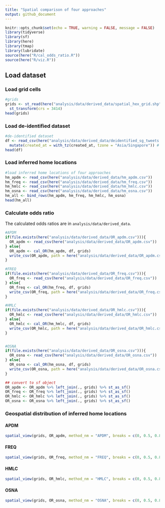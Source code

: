 ```yaml
---
title: "Spatial comparison of four approaches"
output: github_document
---
```


```r
knitr::opts_chunk$set(echo = TRUE, warning = FALSE, message = FALSE)
library(tidyverse)
library(sf)
library(here)
library(tmap)
library(lubridate)
source(here("R/cal_odds_ratio.R"))
source(here("R/viz.R"))
```


## Load dataset 

### Load grid cells 

```r
#grids 
grids <- st_read(here("analysis/data/derived_data/spatial_hex_grid.shp"), quiet = T) %>% 
  st_transform(crs = 3414)
head(grids)
```

### Load de-identified dataset
```r
#de-identified dataset 
df <- read_csv(here("analysis/data/derived_data/deidentified_sg_tweets.csv")) %>% 
  mutate(created_at = with_tz(created_at, tzone = "Asia/Singapore")) # the tweets were sent in Singapore, so must convert the timezone to SGT, the default timezone is UTC! 
head(df)
```

### Load inferred home locations 
```r
#load inferred home locations of four approaches 
hm_apdm <- read_csv(here("analysis/data/derived_data/hm_apdm.csv"))
hm_freq <- read_csv(here("analysis/data/derived_data/hm_freq.csv"))
hm_hmlc <- read_csv(here("analysis/data/derived_data/hm_hmlc.csv"))
hm_osna <- read_csv(here("analysis/data/derived_data/hm_osna.csv"))
hm_all <- bind_rows(hm_apdm, hm_freq, hm_hmlc, hm_osna)
head(hm_all)
```


### Calculate odds ratio

The calculated odds ratios are in `analysis/data/derived_data`.
```r
#APDM
if(file.exists(here("analysis/data/derived_data/OR_apdm.csv"))){
  OR_apdm <- read_csv(here("analysis/data/derived_data/OR_apdm.csv"))
} else{
  OR_apdm <- cal_OR(hm_apdm, df, grids)
  write_csv(OR_apdm, path = here("analysis/data/derived_data/OR_apdm.csv"))
}

#FREQ
if(file.exists(here("analysis/data/derived_data/OR_freq.csv"))){
  OR_freq <- read_csv(here("analysis/data/derived_data/OR_freq.csv"))
} else{
  OR_freq <- cal_OR(hm_freq, df, grids)
  write_csv(OR_freq, path = here("analysis/data/derived_data/OR_freq.csv"))
}

#HMLC
if(file.exists(here("analysis/data/derived_data/OR_hmlc.csv"))){
  OR_hmlc <- read_csv(here("analysis/data/derived_data/OR_hmlc.csv"))
} else{
  OR_hmlc <- cal_OR(hm_hmlc, df, grids)
  write_csv(OR_hmlc, path = here("analysis/data/derived_data/OR_hmlc.csv"))
}


#OSNA
if(file.exists(here("analysis/data/derived_data/OR_osna.csv"))){
  OR_osna <- read_csv(here("analysis/data/derived_data/OR_osna.csv"))
} else{
  OR_osna <- cal_OR(hm_osna, df, grids)
  write_csv(OR_osna, path = here("analysis/data/derived_data/OR_osna.csv"))
}

## convert to sf object
OR_apdm <- OR_apdm %>% left_join(., grids) %>% st_as_sf()
OR_freq <- OR_freq %>% left_join(., grids) %>% st_as_sf()
OR_hmlc <- OR_hmlc %>% left_join(., grids) %>% st_as_sf()
OR_osna <- OR_osna %>% left_join(., grids) %>% st_as_sf()
```

### Geospatial distribution of inferred home locations

#### APDM

```r
spatial_view(grids, OR_apdm, method_nm = "APDM", breaks = c(0, 0.5, 0.8, 1, 1.5, 2, 2.5, 3, 4, 5))
```

#### FREQ

```r
spatial_view(grids, OR_freq, method_nm = "FREQ", breaks = c(0, 0.5, 0.8, 1, 1.5, 2, 2.5, 3, 4, 5))
```

#### HMLC

```r
spatial_view(grids, OR_hmlc, method_nm = "HMLC", breaks = c(0, 0.5, 0.8, 1, 1.5, 2, 2.5, 3, 4, 5))
```

#### OSNA

```r
spatial_view(grids, OR_osna, method_nm = "OSNA", breaks = c(0, 0.5, 0.8, 1, 1.5, 2, 2.5, 3, 4, 5))
```
